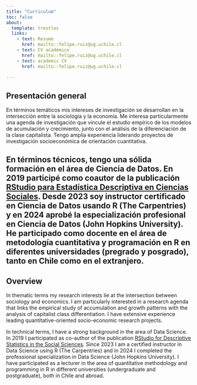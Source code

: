 ```yaml
---
title: "Curriculum"
toc: false
about:
  template: trestles
  links:
    - text: Resume
      href: mailto::felipe.ruiz@ug.uchile.cl
    - text: CV académico
      href: mailto::felipe.ruiz@ug.uchile.cl
    - text: academic CV
      href: mailto::felipe.ruiz@ug.uchile.cl      
      
---
```


## Presentación general
En términos temáticos mis intereses de investigación se desarrollan en la intersección entre la sociología y la economía. Me interesa particularmente una agenda de investigación que vincule el estudio empírico de los modelos de acumulación y crecimiento, junto con el análisis de la diferenciación de la clase capitalista. Tengo amplia experiencia liderando proyectos de investigación socioeconómica de orientación cuantitativa.

En términos técnicos, tengo una sólida formación en el área de Ciencia de Datos. En 2019 participé como coautor de la publicación [RStudio para Estadística Descriptiva en Ciencias Sociales](https://bookdown.org/gboccardo/manual-ED-UCH/). Desde 2023 soy instructor certificado en Ciencia de Datos usando R (The Carpentries) y en 2024 aprobé la especialización profesional en Ciencia de Datos (John Hopkins University). He participado como docente en el área de metodología cuantitativa y programación en R en diferentes universidades (pregrado y posgrado), tanto en Chile como en el extranjero.
---

## Overview
In thematic terms my research interests lie at the intersection between sociology and economics. I am particularly interested in a research agenda that links the empirical study of accumulation and growth patterns with the analysis of capitalist class differentiation. I have extensive experience leading quantitative-oriented socio-economic research projects.

In technical terms, I have a strong background in the area of Data Science. In 2019 I participated as co-author of the publication [RStudio for Descriptive Statistics in the Social Sciences](https://bookdown.org/gboccardo/manual-ED-UCH/). Since 2023 I am a certified instructor in Data Science using R (The Carpentries) and in 2024 I completed the professional specialization in Data Science (John Hopkins University). I have participated as a lecturer in the area of quantitative methodology and programming in R in different universities (undergraduate and postgraduate), both in Chile and abroad.
